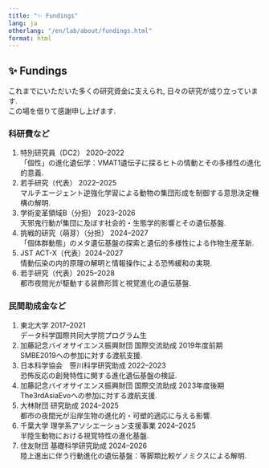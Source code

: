 ```yaml
---
title: "✨ Fundings"
lang: ja
otherlang: "/en/lab/about/fundings.html"
format: html
---
```


## ✨ Fundings

これまでにいただいた多くの研究資金に支えられ, 日々の研究が成り立っています.<br>
この場を借りて感謝申し上げます.

### 科研費など ###
1. 特別研究員（DC2） 2020–2022<br>「個性」の進化遺伝学：VMAT1遺伝子に探るヒトの情動とその多様性の進化的意義.
1. 若手研究（代表） 2022–2025<br>マルチエージェント逆強化学習による動物の集団形成を制御する意思決定機構の解明.
1. 学術変革領域B（分担） 2023–2026<br>天邪鬼行動が集団に及ぼす社会的・生態学的影響とその遺伝基盤.
1. 挑戦的研究（萌芽）（分担） 2024–2027<br>「個体群動態」のメタ遺伝基盤の探索と遺伝的多様性による作物生産革新.
1. JST ACT-X（代表）2024–2027<br>情動伝染の内的原理の解明と情報操作による恐怖緩和の実現.
1. 若手研究（代表）2025–2028<br>都市夜間光が駆動する装飾形質と視覚進化の遺伝基盤.

### 民間助成金など ###
1. 東北大学 2017–2021<br>データ科学国際共同大学院プログラム生
1. 加藤記念バイオサイエンス振興財団 国際交流助成 2019年度前期<br>SMBE2019への参加に対する渡航支援.
1. 日本科学協会　笹川科学研究助成 2022–2023<br>恐怖反応の創発特性に関する進化遺伝基盤の検証.
1. 加藤記念バイオサイエンス振興財団 国際交流助成 2023年度後期<br>The3rdAsiaEvoへの参加に対する渡航支援.
1. 大林財団 研究助成 2024–2025<br>都市の夜間光が沿岸生物の進化的・可塑的適応に与える影響.
1. 千葉大学 理学系アソシエーション支援事業 2024–2025<br>半陸生動物における視覚特性の進化基盤.
1. 住友財団 基礎科学研究助成 2024–2026<br>陸上進出に伴う行動進化の遺伝基盤：等脚類比較ゲノミクスによる解明.
